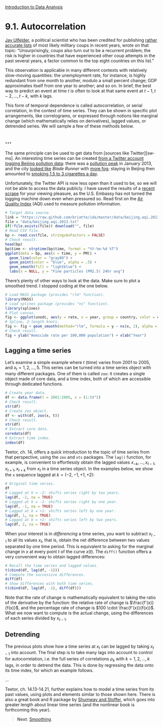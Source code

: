 <style>@import url(style.css);</style>
[Introduction to Data Analysis](index.html "Course index")

# 9.1. Autocorrelation

[Jay Ulfelder][ju], a political scientist who has been credited for publishing [rather accurate lists][fp] of most likely military coups in recent years, wrote on that topic: "Unsurprisingly, coups also turn out to be a recurrent problem; the risk is higher in countries that have experienced other coup attempts in the past several years, a factor common to the top eight countries on this list."

[ju]: https://dartthrowingchimp.wordpress.com/
[fp]: http://blog.foreignpolicy.com/posts/2013/03/25/stats_junkie_successfully_predicts_african_coup_again

This observation is applicable in many different contexts with relatively slow-moving quantities: the unemployment rate, for instance, is highly redundant from one month to another, modulo a small percent change; GDP approximates itself from one year to another; and so on. In brief, the best way to predict an event at time $t$ is often to look at that same event at $t-1, t - 2, ..., t - k$, with $k$ lags.

This form of temporal dependence is called autocorrelation, or serial correlation, in the context of time series. They can be shown in specific plot arrangements, like correlograms, or expressed through notions like marginal change (which mathematically relies on derivatives), lagged values, or detrended series. We will sample a few of these methods below.

## ...

The same principle can be used to get data from [sources like Twitter][sw-ms]. An interesting time series can be created [from a Twitter account logging Beijing pollution data][bc-tap-1]: there was a [pollution peak][bc-tap-2] in January 2013, and the city [looked like][bj] *Blade Runner* with [more fog][ss]; staying in Beijing then amounted to [smoking 1.5 to 3 cigarettes a day][ss-smok].

[bc-tap-1]: http://brainchronicle.blogspot.co.uk/2012/07/twitter-analysis-of-air-pollution-in.html
[bc-tap-2]: http://brainchronicle.blogspot.fr/2013/01/air-quality-analysis-from-beijing.html
[bj]: http://kateoplis.tumblr.com/post/40555052298/nope-this-is-not-a-still-from-blade-runner-its
[ss]: http://simplystatistics.org/2013/01/14/welcome-to-the-smog-ocalypse/
[ss-smok]: http://simplystatistics.org/2011/12/14/smoking-is-a-choice-breathing-is-not/

Unfortunately, the Twitter API is now less open than it used to be, so we will not be able to access the data publicly. I have saved the results of a [recent scrape][beijing-scraper] for your viewing pleasure, as the U.S. Embassy has not turned the logging machine down even when pressured so. Read first on the [Air Quality Index][aqi] (AQI) used to measure pollution information.

[beijing-scraper]: 4_twitter.R
[aqi]: http://airnow.gov/index.cfm?action=aqibasics.aqi

```r
# Target data source.
link = "https://raw.github.com/briatte/ida/master/data/beijing.aqi.2013.txt"
file = "data/beijing.aqi.2013.txt"
if(!file.exists(file)) download("", file)
# Read CSV file.
bp <- read.csv(file, stringsAsFactors = FALSE)
# Check result.
head(bp)
bp$time <- strptime(bp$time, format = "%Y-%m-%d %T")
ggplot(data = bp, aes(x = time, y = PM)) +
  geom_line(color = "gray80") +
  geom_point(color = "blue", alpha = .5) +
  geom_smooth(fill = "lightblue") +
  labs(x = NULL, y = "Fine particles (PM2.5) 24hr avg")
```

There's plenty of other ways to look at the data. Make sure to plot a smoothed trend. I stopped coding at the one below.

```r
# Load MASS package (provides "rlm" function).
library(MASS)
# Load splines package (provides "ns" function).
library(splines)
# Plot canvas.
fig <- ggplot(unodc, aes(y = rate, x = year, group = country, color = country, fill = country))
# Spline, 2-length knots.
fig <- fig + geom_smooth(method="rlm", formula = y ~ ns(x, 2), alpha = .25)
# Check result.
fig + ylab("Homicide rate per 100,000 population") + xlab("Year")
```

## Lagging a time series

Let's examine a simple example where $t$ (time) varies from 2001 to 2005, and $x_t = {1, 2, ..., 5}$. This series can be turned into a time series object with many different packages. One of them is called `zoo`: it creates a single object made of core data, and a time index, both of which are accessible through dedicated functions.

```r
# Create year data.
df <- data.frame(t = 2001:2005, x = (1:5)^2)
# Check result.
str(df)
# Create zoo object.
df <- with(df, zoo(x, t))
# Check result.
str(df)
# Extract core data.
coredata(df)
# Extract time index.
index(df)
```

Teetor, ch. 14, offers a quick introduction to the topic of time series from that perspective, using the `zoo` and `xts` packages. The `lag()` function, for example, is convenient to effortlessly obtain the lagged values $x_{-k}, ..., x_{t-1}, x_{t+1}, x_{t+k}$ from $x_{t}$ in a time series object. In the examples below, we show the `x` sequence lagged at $k = (-2, -1, +1, +2)$:

```r
# Original time series.
df
# Lagged at k = -2: shifts series right by two years.
lag(df, -2, na = TRUE)
# Lagged at k = -1: shifts series right by one year.
lag(df, -1, na = TRUE)
# Lagged at k = +1: shifts series left by one year.
lag(df, 1, na = TRUE)
# Lagged at k = +2: shifts series left by two years.
lag(df, 2, na = TRUE)
```

When your interest is in _differencing_ a time series, you want to subtract $x_{t-1}$ to all its values $x_{t}$, that is, obtain the net difference between two values separated by one time period. This is equivalent to asking for the marginal change in $x$ at every point $t$ of the curve $x(t)$. The `diff()` function offers a very convenient way to obtain lagged differences:

```r
# Recall the time series and lagged values.
t(cbind(df, lag(df, -1)))
# Compute the successive differences.
diff(df)
# Show differences with both time series.
t(cbind(df, lag(df, -1), diff(df)))
```

Note that the rate of change is mathematically equivalent to taking the ratio of the derivative by the function: the relative rate of change is $\frac{f'(x)}{f(x)}$, and the percentage rate of change is $100 \cdot \frac{f'(x)}{f(x)}$. What we now want to compute is the actual change, using the differences of each series divided by $x_{t-1}$.

## Detrending

The previous plots show how a time series at $x_{t}$ can be lagged by taking $x_{t-1}$ into account. The final step is to take many lags into account to control for autocorrelation, i.e. the full series of correlations $\rho_k$ with $k = 1, 2, ..., k$ lags, in order to detrend the data. This is done by regressing the data onto its time index, for which an example follows.

...

Teetor, ch. 14.13-14.21, further explains how to model a time series from its past values, using plots and elements similar to those shown here. There is also a great book and R package by [Shumway and Stoffer](http://www.stat.pitt.edu/stoffer/tsa3/), which goes into greater length about linear time series (and the nonlinear book is forthcoming this year).

> __Next__: [Smoothing](092_smoothing.html).
